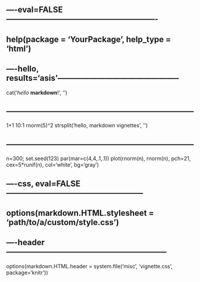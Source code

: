 
## ----eval=FALSE----------------------------------------------------------
## help(package = 'YourPackage', help_type = 'html')


## ----hello, results='asis'-----------------------------------------------
cat('_hello_ **markdown**!', '\n')


## ------------------------------------------------------------------------
1+1
10:1
rnorm(5)^2
strsplit('hello, markdown vignettes', '')


## ------------------------------------------------------------------------
n=300; set.seed(123)
par(mar=c(4,4,.1,.1))
plot(rnorm(n), rnorm(n), pch=21, cex=5*runif(n), col='white', bg='gray')


## ----css, eval=FALSE-----------------------------------------------------
## options(markdown.HTML.stylesheet = 'path/to/a/custom/style.css')


## ----header--------------------------------------------------------------
options(markdown.HTML.header = system.file('misc', 'vignette.css', package='knitr'))
